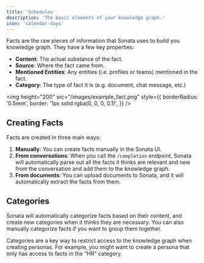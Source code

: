 ```yaml
---
title: 'Schedules'
description: 'The basic elements of your knowledge graph.'
icon: 'calendar-days'
---
```


Facts are the raw pieces of information that Sonata uses to build you knowledge graph. They have a few key properties:
- **Content**: The actual substance of the fact.
- **Source**: Where the fact came from.
- **Mentioned Entities**: Any entities (i.e. profiles or teams) mentioned in the fact.
- **Category**: The type of fact it is (e.g. document, chat message, etc.)


<img height="200" src="/images/example_fact.png" style={{
    borderRadius: '0.5rem',
    border: '1px solid rgba(0, 0, 0, 0.1)',
}} />

## Creating Facts

Facts are created in three main ways: 
1. **Manually**: You can create facts manually in the Sonata UI.
2. **From conversations**: When you call the `/completion` endpoint, Sonata will automatically parse out all the facts it thinks are relevant and new from the conversation and add them to the knowledge graph.
3. **From documents**: You can upload documents to Sonata, and it will automatically extract the facts from them.


## Categories

Sonata will automatically categorize facts based on their content, and create new categories when it thinks they are necessary. You can also manually categorize facts if you want to group them together. 

Categories are a key way to restrict access to the knowledge graph when creating personas. For example, you might want to create a persona that only has access to facts in the "HR" category.